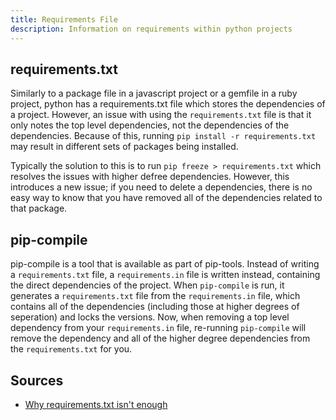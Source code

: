 ```yaml
---
title: Requirements File
description: Information on requirements within python projects
---
```


## requirements.txt
Similarly to a package file in a javascript project or a gemfile in a ruby project, python has a requirements.txt file which stores the dependencies of a project.
However, an issue with using the `requirements.txt` file is that it only notes the top level dependencies, not the dependencies of the dependencies.
Because of this, running `pip install -r requirements.txt` may result in different sets of packages being installed.

Typically the solution to this is to run `pip freeze > requirements.txt` which resolves the issues with higher defree dependencies.
However, this introduces a new issue; if you need to delete a dependencies, there is no easy way to know that you have removed all of the dependencies related to that package.

## pip-compile
pip-compile is a tool that is available as part of pip-tools.
Instead of writing a `requirements.txt` file, a `requirements.in` file is written instead, containing the direct dependencies of the project.
When `pip-compile` is run, it generates a `requirements.txt` file from the `requirements.in` file, which contains all of the dependencies (including those at higher degrees of seperation) and locks the versions.
Now, when removing a top level dependency from your `requirements.in` file, re-running `pip-compile` will remove the dependency and all of the higher degree dependencies from the `requirements.txt` for you.

## Sources
* [Why requirements.txt isn't enough](https://modelpredict.com/wht-requirements-txt-is-not-enough)
